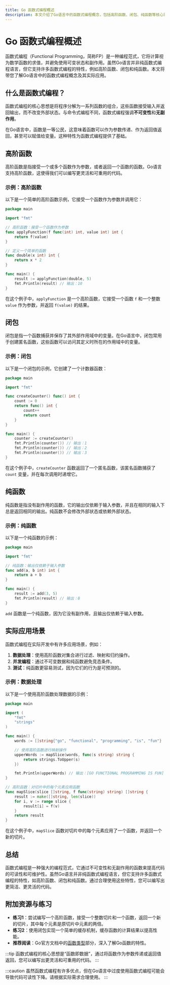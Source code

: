 ```yaml
---
title: Go 函数式编程概述
description: 本文介绍了Go语言中的函数式编程概念，包括高阶函数、闭包、纯函数等核心思想，并通过代码示例和实际案例帮助初学者理解其应用场景。
---
```


# Go 函数式编程概述

函数式编程（Functional Programming，简称FP）是一种编程范式，它将计算视为数学函数的求值，并避免使用可变状态和副作用。虽然Go语言并非纯函数式编程语言，但它支持许多函数式编程的特性，例如高阶函数、闭包和纯函数。本文将带您了解Go语言中的函数式编程概念及其实际应用。

## 什么是函数式编程？

函数式编程的核心思想是将程序分解为一系列函数的组合，这些函数接受输入并返回输出，而不改变外部状态。与命令式编程不同，函数式编程强调**不可变性**和**无副作用**。

在Go语言中，函数是一等公民，这意味着函数可以作为参数传递、作为返回值返回，甚至可以赋值给变量。这种特性为函数式编程提供了基础。

## 高阶函数

高阶函数是指接受一个或多个函数作为参数，或者返回一个函数的函数。Go语言支持高阶函数，这使得我们可以编写更灵活和可重用的代码。

### 示例：高阶函数

以下是一个简单的高阶函数示例，它接受一个函数作为参数并调用它：

```go
package main

import "fmt"

// 高阶函数：接受一个函数作为参数
func applyFunction(f func(int) int, value int) int {
    return f(value)
}

// 定义一个简单的函数
func double(x int) int {
    return x * 2
}

func main() {
    result := applyFunction(double, 5)
    fmt.Println(result) // 输出：10
}
```

在这个例子中，`applyFunction` 是一个高阶函数，它接受一个函数 `f` 和一个整数 `value` 作为参数，并返回 `f(value)` 的结果。

## 闭包

闭包是指一个函数捕获并保存了其外部作用域中的变量。在Go语言中，闭包常用于创建匿名函数，这些函数可以访问其定义时所在的作用域中的变量。

### 示例：闭包

以下是一个闭包的示例，它创建了一个计数器函数：

```go
package main

import "fmt"

func createCounter() func() int {
    count := 0
    return func() int {
        count++
        return count
    }
}

func main() {
    counter := createCounter()
    fmt.Println(counter()) // 输出：1
    fmt.Println(counter()) // 输出：2
    fmt.Println(counter()) // 输出：3
}
```

在这个例子中，`createCounter` 函数返回了一个匿名函数，该匿名函数捕获了 `count` 变量，并在每次调用时递增它。

## 纯函数

纯函数是指没有副作用的函数，它的输出仅依赖于输入参数，并且在相同的输入下总是返回相同的输出。纯函数不会修改外部状态或依赖外部状态。

### 示例：纯函数

以下是一个纯函数的示例：

```go
package main

import "fmt"

// 纯函数：输出仅依赖于输入参数
func add(a, b int) int {
    return a + b
}

func main() {
    result := add(3, 5)
    fmt.Println(result) // 输出：8
}
```

`add` 函数是一个纯函数，因为它没有副作用，且输出仅依赖于输入参数。

## 实际应用场景

函数式编程在实际开发中有许多应用场景，例如：

1. **数据处理**：使用高阶函数对集合进行过滤、映射和归约操作。
2. **并发编程**：通过不可变数据和纯函数避免竞态条件。
3. **测试**：纯函数更容易测试，因为它们的行为是可预测的。

### 示例：数据处理

以下是一个使用高阶函数处理数据的示例：

```go
package main

import (
    "fmt"
    "strings"
)

func main() {
    words := []string{"go", "functional", "programming", "is", "fun"}

    // 使用高阶函数进行映射操作
    upperWords := mapSlice(words, func(s string) string {
        return strings.ToUpper(s)
    })

    fmt.Println(upperWords) // 输出：[GO FUNCTIONAL PROGRAMMING IS FUN]
}

// 高阶函数：对切片中的每个元素应用函数
func mapSlice(slice []string, f func(string) string) []string {
    result := make([]string, len(slice))
    for i, v := range slice {
        result[i] = f(v)
    }
    return result
}
```

在这个例子中，`mapSlice` 函数对切片中的每个元素应用了一个函数，并返回一个新的切片。

## 总结

函数式编程是一种强大的编程范式，它通过不可变性和无副作用的函数来提高代码的可读性和可维护性。虽然Go语言并非纯函数式编程语言，但它支持许多函数式编程的特性，如高阶函数、闭包和纯函数。通过合理使用这些特性，您可以编写出更简洁、更灵活的代码。

## 附加资源与练习

- **练习1**：尝试编写一个高阶函数，接受一个整数切片和一个函数，返回一个新的切片，其中每个元素是原切片中元素的两倍。
- **练习2**：使用闭包实现一个简单的缓存机制，缓存函数的计算结果以提高性能。
- **推荐阅读**：Go官方文档中的[函数类型](https://golang.org/ref/spec#Function_types)部分，深入了解Go函数的特性。

:::tip
函数式编程的核心思想是“函数即数据”，通过将函数作为参数传递或返回值返回，您可以编写出更灵活和可重用的代码。
:::

:::caution
虽然函数式编程有许多优点，但在Go语言中过度使用函数式编程可能会导致代码可读性下降。请根据实际需求合理使用。
:::